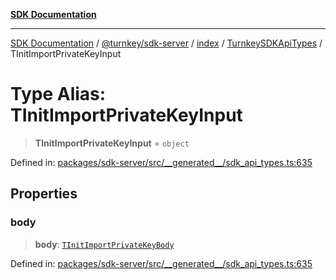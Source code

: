 [**SDK Documentation**](../../../../../../README.mdx)

***

[SDK Documentation](../../../../../../packages.mdx) / [@turnkey/sdk-server](../../../../README.mdx) / [index](../../../README.mdx) / [TurnkeySDKApiTypes](../README.mdx) / TInitImportPrivateKeyInput

# Type Alias: TInitImportPrivateKeyInput

> **TInitImportPrivateKeyInput** = `object`

Defined in: [packages/sdk-server/src/\_\_generated\_\_/sdk\_api\_types.ts:635](https://github.com/tkhq/sdk/blob/3a88af7d1d927c6022706911d6af0f92f1440e00/packages/sdk-server/src/__generated__/sdk_api_types.ts#L635)

## Properties

### body

> **body**: [`TInitImportPrivateKeyBody`](TInitImportPrivateKeyBody.mdx)

Defined in: [packages/sdk-server/src/\_\_generated\_\_/sdk\_api\_types.ts:635](https://github.com/tkhq/sdk/blob/3a88af7d1d927c6022706911d6af0f92f1440e00/packages/sdk-server/src/__generated__/sdk_api_types.ts#L635)
